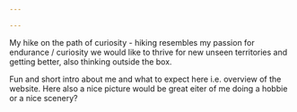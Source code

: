 ```yaml
---

---
```


My hike on the path of curiosity - hiking resembles my passion for endurance / curiosity we would like to thrive for new unseen territories and getting better, also thinking outside the box.

Fun and short intro about me and what to expect here i.e. overview of the website. Here also a nice picture would be great eiter of me doing a hobbie or a nice scenery?
